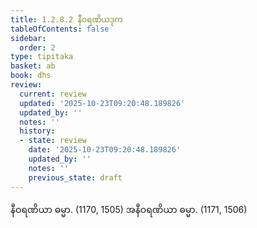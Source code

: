 ```yaml
---
title: 1.2.8.2 နီဝရဏိယဒုက
tableOfContents: false
sidebar:
  order: 2
type: tipitaka
basket: ab
book: dhs
review:
  current: review
  updated: '2025-10-23T09:20:48.189826'
  updated_by: ''
  notes: ''
  history:
  - state: review
    date: '2025-10-23T09:20:48.189826'
    updated_by: ''
    notes: ''
    previous_state: draft
---
```



<ReviewStatus review={frontmatter.review} showDetails={true} />

<HypothesisAnnotation frontmatter={frontmatter} />

<DynamicBreadcrumb />

<Division number="67" book="dhs" e="ch" v="29" p="10">

<Paragraph number="164" book="dhs">
နီဝရဏိယာ ဓမ္မာ. (<Emphasis>1170, 1505</Emphasis>)
</Paragraph>

<Paragraph number="165" book="dhs">
အနီဝရဏိယာ ဓမ္မာ. (<Emphasis>1171, 1506</Emphasis>)
</Paragraph>
</Division>
